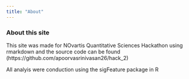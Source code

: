 ```yaml
---
title: "About"
---
```


### About this site



This site was made for NOvartis Quantitative Sciences Hackathon using rmarkdown and the source code can be found <here>(https://github.com/apoorvasrinivasan26/hack_2) 

All analyis were conduction using the sigFeature package in R